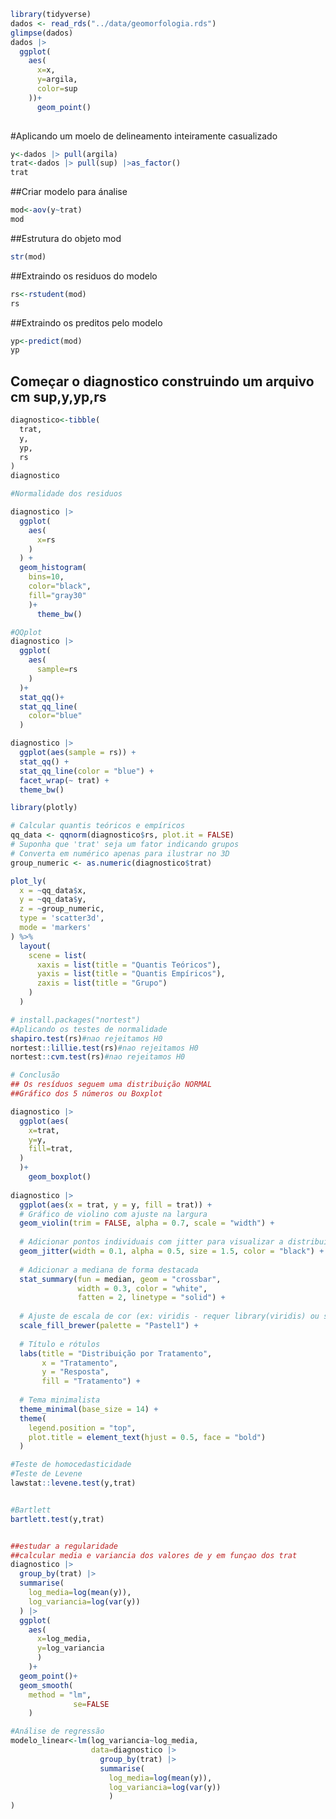 ```r
library(tidyverse)
dados <- read_rds("../data/geomorfologia.rds")
glimpse(dados)
dados |>
  ggplot(
    aes(
      x=x,
      y=argila,
      color=sup
    ))+
      geom_point()
  
```



#Aplicando um moelo de delineamento inteiramente casualizado
```r
y<-dados |> pull(argila)
trat<-dados |> pull(sup) |>as_factor()
trat
```

##Criar modelo para ánalise
```r
mod<-aov(y~trat)
mod

```


##Estrutura do objeto mod
```r
str(mod)

```
##Extraindo os residuos do modelo

```r
rs<-rstudent(mod)
rs
```

##Extraindo os preditos pelo modelo
```r
yp<-predict(mod)
yp

```

## Começar o diagnostico construindo um arquivo cm sup,y,yp,rs
```r
diagnostico<-tibble(
  trat,
  y,
  yp,
  rs
)
diagnostico
```

```r

#Normalidade dos residuos

diagnostico |> 
  ggplot(
    aes(
      x=rs
    )
  ) +
  geom_histogram(
    bins=10,
    color="black",
    fill="gray30"
    )+
      theme_bw()

```


```r

#QQplot
diagnostico |> 
  ggplot(
    aes(
      sample=rs
    )
  )+
  stat_qq()+
  stat_qq_line(
    color="blue"
  )
```

```r

diagnostico |>
  ggplot(aes(sample = rs)) +
  stat_qq() +
  stat_qq_line(color = "blue") +
  facet_wrap(~ trat) +
  theme_bw()

```

```r

library(plotly)

# Calcular quantis teóricos e empíricos
qq_data <- qqnorm(diagnostico$rs, plot.it = FALSE)
# Suponha que 'trat' seja um fator indicando grupos
# Converta em numérico apenas para ilustrar no 3D
group_numeric <- as.numeric(diagnostico$trat)

plot_ly(
  x = ~qq_data$x,
  y = ~qq_data$y,
  z = ~group_numeric,
  type = 'scatter3d',
  mode = 'markers'
) %>%
  layout(
    scene = list(
      xaxis = list(title = "Quantis Teóricos"),
      yaxis = list(title = "Quantis Empíricos"),
      zaxis = list(title = "Grupo")
    )
  )
```

```r
# install.packages("nortest")
#Aplicando os testes de normalidade
shapiro.test(rs)#nao rejeitamos H0
nortest::lillie.test(rs)#nao rejeitamos H0
nortest::cvm.test(rs)#nao rejeitamos H0
```

```r
# Conclusão
## Os resíduos seguem uma distribuição NORMAL
##Gráfico dos 5 números ou Boxplot

diagnostico |> 
  ggplot(aes(
    x=trat,
    y=y,
    fill=trat,
  )
  )+
    geom_boxplot()
  
diagnostico |>
  ggplot(aes(x = trat, y = y, fill = trat)) +
  # Gráfico de violino com ajuste na largura
  geom_violin(trim = FALSE, alpha = 0.7, scale = "width") +
  
  # Adicionar pontos individuais com jitter para visualizar a distribuição
  geom_jitter(width = 0.1, alpha = 0.5, size = 1.5, color = "black") +
  
  # Adicionar a mediana de forma destacada
  stat_summary(fun = median, geom = "crossbar", 
               width = 0.3, color = "white", 
               fatten = 2, linetype = "solid") +
  
  # Ajuste de escala de cor (ex: viridis - requer library(viridis) ou scale_fill_viridis_c)
  scale_fill_brewer(palette = "Pastel1") +
  
  # Título e rótulos
  labs(title = "Distribuição por Tratamento", 
       x = "Tratamento", 
       y = "Resposta",
       fill = "Tratamento") +
  
  # Tema minimalista
  theme_minimal(base_size = 14) +
  theme(
    legend.position = "top",
    plot.title = element_text(hjust = 0.5, face = "bold")
  )

```


```r

#Teste de homocedasticidade
#Teste de Levene
lawstat::levene.test(y,trat)


#Bartlett
bartlett.test(y,trat)



```

```r

##estudar a regularidade
##calcular media e variancia dos valores de y em funçao dos trat
diagnostico |> 
  group_by(trat) |> 
  summarise(
    log_media=log(mean(y)),
    log_variancia=log(var(y))
  ) |> 
  ggplot(
    aes(
      x=log_media,
      y=log_variancia
      )
    )+
  geom_point()+
  geom_smooth(
    method = "lm",
              se=FALSE
    )

#Análise de regressão
modelo_linear<-lm(log_variancia~log_media,
                  data=diagnostico |> 
                    group_by(trat) |> 
                    summarise(
                      log_media=log(mean(y)),
                      log_variancia=log(var(y))
                      )
)
```


